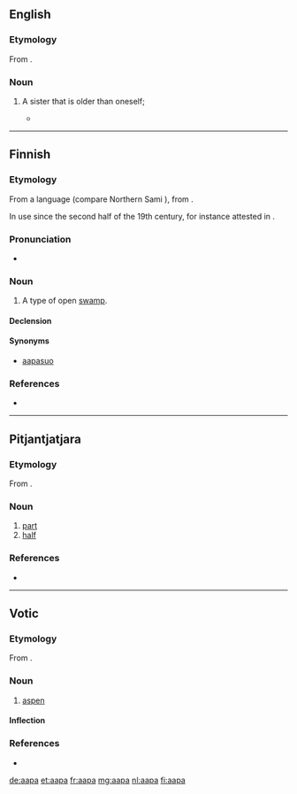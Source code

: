 ==English==

===Etymology===
From {{etyl|ur|en}}.

===Noun===
{{en-noun}}

# {{context|rare|lang=en}} A sister that is older than oneself; {{non-gloss definition|also used as a term of familiarity or respect toward a woman that is older.}}
#* {{quote-book|year=2006|author=Asha Ranawa|title=Woman's Triumph|page=46|url=http://books.google.com/books?id=WHr62QxPQSIC&pg=PA46&dq=aapa|passage=I am close to bhai and his wife ''Shaffo'', whom I call '''aapa''', who herself is a well-read person and a true soul-mate to her husband.}}

----

==Finnish==

===Etymology===
From a {{etyl|smi|fi}} language (compare Northern Sami {{term|áhpi|lang=se||swamp, high seas}}), from {{etyl|non|fi}} {{term|lang=non|haf}}.

In use since the second half of the 19th century, for instance attested in {{fi-attest|lonnrot1866_1880}}.

===Pronunciation===
* {{rhymes|ɑːpɑ|lang=fi}}

===Noun===
{{fi-noun}}

# A type of open [[swamp]].

====Declension====
{{fi-decl-kala|aa|p|v|a}}

====Synonyms====
* [[aapasuo]]

===References===
* {{R:Hakkinen 2013}}

----

==Pitjantjatjara==

===Etymology===
From {{etyl|en|pjt}} {{term|half|lang=en}}.

===Noun===
{{head|pjt|noun}}

# [[part]]
# [[half]]

===References===
* {{R:Goddard 1992}}

----

==Votic==

===Etymology===
From {{etyl|fiu-fin-pro|vot}} {{m|fiu-fin-pro|*haapa}}.

===Noun===
{{vot-noun|aavaa|aapaa}}

# [[aspen]]

====Inflection====
{{rfinfl|vot|noun}}

===References===
* {{R:vot:VKS}}

[[de:aapa]]
[[et:aapa]]
[[fr:aapa]]
[[mg:aapa]]
[[nl:aapa]]
[[fi:aapa]]